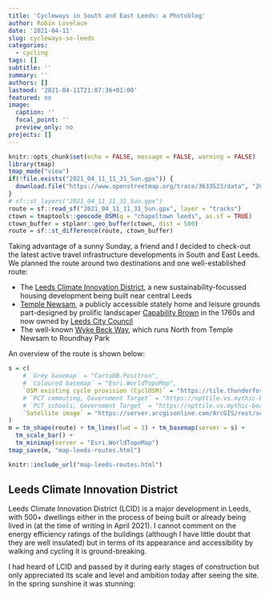```yaml
---
title: 'Cycleways in South and East Leeds: a Photoblog'
author: Robin Lovelace
date: '2021-04-11'
slug: cycleways-se-leeds
categories:
  - cycling
tags: []
subtitle: ''
summary: ''
authors: []
lastmod: '2021-04-11T21:07:36+01:00'
featured: no
image:
  caption: ''
  focal_point: ''
  preview_only: no
projects: []
---
```


```r
knitr::opts_chunk$set(echo = FALSE, message = FALSE, warning = FALSE)
library(tmap)
tmap_mode("view")
if(!file.exists("2021_04_11_11_31_Sun.gpx")) {
  download.file("https://www.openstreetmap.org/trace/3633523/data", "2021_04_11_11_31_Sun.gpx")
}
# sf::st_layers("2021_04_11_11_31_Sun.gpx")
route = sf::read_sf("2021_04_11_11_31_Sun.gpx", layer = "tracks")
ctown = tmaptools::geocode_OSM(q = "chapeltown leeds", as.sf = TRUE)
ctown_buffer = stplanr::geo_buffer(ctown, dist = 500)
route = sf::st_difference(route, ctown_buffer)
```


Taking advantage of a sunny Sunday, a friend and I decided to check-out the latest active travel infrastructure developments in South and East Leeds.
We planned the route around two destinations and one well-established route: 

- The [Leeds Climate Innovation District](https://citu.co.uk/citu-places), a new sustainability-focussed housing development being built near central Leeds
- [Temple Newsam](https://en.wikipedia.org/wiki/Temple_Newsam), a publicly accessible stately home and leisure grounds part-designed by prolific landscaper [Capability Brown](https://en.wikipedia.org/wiki/Capability_Brown) in the 1760s and now owned by [Leeds City Council](https://www.leeds.gov.uk/)
- The well-known [Wyke Beck Way](https://www.leeds.gov.uk/docs/Wyke%20Beck%20Way%20Cycle%20Route.pdf), which runs North from Temple Newsam to Roundhay Park

An overview of the route is shown below:

```r
s = c(
    # `Grey basemap` = "CartoDB.Positron",
    # `Coloured basemap` = "Esri.WorldTopoMap",
    `OSM existing cycle provision (CyclOSM)` = "https://tile.thunderforest.com/cycle/{z}/{x}/{y}.png?apikey=feae177da543411c9efa64160305212d",
    # `PCT commuting, Government Target` = "https://npttile.vs.mythic-beasts.com/commute/v2/govtarget/{z}/{x}/{y}.png",
    # `PCT schools, Government Target` = "https://npttile.vs.mythic-beasts.com/school/v2/govtarget/{z}/{x}/{y}.png",
    `Satellite image` = "https://server.arcgisonline.com/ArcGIS/rest/services/World_Imagery/MapServer/tile/{z}/{y}/{x}'"
)
m = tm_shape(route) + tm_lines(lwd = 3) + tm_basemap(server = s) +
  tm_scale_bar() +
  tm_minimap(server = "Esri.WorldTopoMap")
tmap_save(m, "map-leeds-routes.html")
```

```r
knitr::include_url("map-leeds-routes.html")
```


## Leeds Climate Innovation District

Leeds Climate Innovation District (LCID) is a major development in Leeds, with 500+ dwellings either in the process of being built or already being lived in (at the time of writing in April 2021).
I cannot comment on the energy efficiency ratings of the buildings (although I have little doubt that they are well insulated) but in terms of its appearance and accessibility by walking and cycling it is ground-breaking.

I had heard of LCID and passed by it during early stages of construction but only appreciated its scale and level and ambition today after seeing the site.
In the spring sunshine it was stunning:


